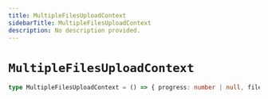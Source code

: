 ```yaml
---
title: MultipleFilesUploadContext
sidebarTitle: MultipleFilesUploadContext
description: No description provided.
---
```


# `MultipleFilesUploadContext`

```ts
type MultipleFilesUploadContext = () => { progress: number | null, files: Array<[FileItemRef](/reference/javascript/storage/types/file-item-ref)>, loaded: number, total: number }
```
